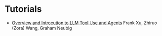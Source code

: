 # Tutorials


- [Overview and Introcution to LLM Tool Use and Agents](/cmu-agent-workshop-2024-tutorial.pdf) Frank Xu, Zhiruo (Zora) Wang, Graham Neubig